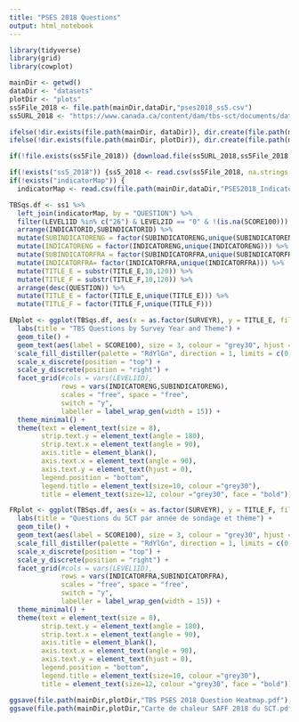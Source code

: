 ```yaml
---
title: "PSES 2018 Questions"
output: html_notebook
---
```

 

```r
library(tidyverse)
library(grid)
library(cowplot)

mainDir <- getwd()
dataDir <- "datasets"
plotDir <- "plots"
ss5File_2018 <- file.path(mainDir,dataDir,"pses2018_ss5.csv")
ss5URL_2018 <- "https://www.canada.ca/content/dam/tbs-sct/documents/datasets/pses-saff/2018/2018_PSES_SAFF_Subset-5_Sous-ensemble-5.csv" 

ifelse(!dir.exists(file.path(mainDir, dataDir)), dir.create(file.path(mainDir, dataDir)), FALSE)
ifelse(!dir.exists(file.path(mainDir, plotDir)), dir.create(file.path(mainDir, plotDir)), FALSE)

if(!file.exists(ss5File_2018)) {download.file(ss5URL_2018,ss5File_2018)}

if(!exists("ss5_2018")) {ss5_2018 <- read.csv(ss5File_2018, na.strings = "9999")}
if(!exists("indicatorMap")) {
  indicatorMap <- read.csv(file.path(mainDir,dataDir,"PSES2018_Indicator_Mapping.csv"))}


```

```r
TBSqs.df <- ss1 %>%
  left_join(indicatorMap, by = "QUESTION") %>%
  filter(LEVEL1ID %in% c("26") & LEVEL2ID == "0" & !(is.na(SCORE100))) %>%
  arrange(INDICATORID,SUBINDICATORID) %>%
  mutate(SUBINDICATORENG = factor(SUBINDICATORENG,unique(SUBINDICATORENG))) %>%
  mutate(INDICATORENG = factor(INDICATORENG,unique(INDICATORENG))) %>%
  mutate(SUBINDICATORFRA = factor(SUBINDICATORFRA,unique(SUBINDICATORFRA))) %>%
  mutate(INDICATORFRA= factor(INDICATORFRA,unique(INDICATORFRA))) %>%
  mutate(TITLE_E = substr(TITLE_E,10,120)) %>%
  mutate(TITLE_F = substr(TITLE_F,10,120)) %>%
  arrange(desc(QUESTION)) %>%
  mutate(TITLE_E = factor(TITLE_E,unique(TITLE_E))) %>% 
  mutate(TITLE_F = factor(TITLE_F,unique(TITLE_F)))

ENplot <- ggplot(TBSqs.df, aes(x = as.factor(SURVEYR), y = TITLE_E, fill = SCORE100)) +
  labs(title = "TBS Questions by Survey Year and Theme") +
  geom_tile() +
  geom_text(aes(label = SCORE100), size = 3, colour = "grey30", hjust = 0.5, vjust = 0.5) +
  scale_fill_distiller(palette = "RdYlGn", direction = 1, limits = c(0,100)) +
  scale_x_discrete(position = "top") +
  scale_y_discrete(position = "right") +
  facet_grid(#cols = vars(LEVEL1ID), 
             rows = vars(INDICATORENG,SUBINDICATORENG),
             scales = "free", space = "free",
             switch = "y",
             labeller = label_wrap_gen(width = 15)) +
  theme_minimal() +
  theme(text = element_text(size = 8),
        strip.text.y = element_text(angle = 180),
        strip.text.x = element_text(angle = 90),
        axis.title = element_blank(),
        axis.text.x = element_text(angle = 90),
        axis.text.y = element_text(hjust = 0),
        legend.position = "bottom",
        legend.title = element_text(size=10, colour ="grey30"),
        title = element_text(size=12, colour ="grey30", face = "bold"))

FRplot <- ggplot(TBSqs.df, aes(x = as.factor(SURVEYR), y = TITLE_F, fill = SCORE100)) +
  labs(title = "Questions du SCT par année de sondage et thème") +
  geom_tile() +
  geom_text(aes(label = SCORE100), size = 3, colour = "grey30", hjust = 0.5, vjust = 0.5) +
  scale_fill_distiller(palette = "RdYlGn", direction = 1, limits = c(0,100)) +
  scale_x_discrete(position = "top") +
  scale_y_discrete(position = "right") +
  facet_grid(#cols = vars(LEVEL1ID), 
             rows = vars(INDICATORFRA,SUBINDICATORFRA),
             scales = "free", space = "free",
             switch = "y",
             labeller = label_wrap_gen(width = 15)) +
  theme_minimal() +
  theme(text = element_text(size = 8),
        strip.text.y = element_text(angle = 180),
        strip.text.x = element_text(angle = 90),
        axis.title = element_blank(),
        axis.text.x = element_text(angle = 90),
        axis.text.y = element_text(hjust = 0),
        legend.position = "bottom",
        legend.title = element_text(size=10, colour ="grey30"),
        title = element_text(size=12, colour ="grey30", face = "bold"))

ggsave(file.path(mainDir,plotDir,"TBS PSES 2018 Question Heatmap.pdf"), plot = ENplot, height = 14, width = 8.5)
ggsave(file.path(mainDir,plotDir,"Carte de chaleur SAFF 2018 du SCT.pdf"), plot = FRplot, height = 14, width = 8.5)

```